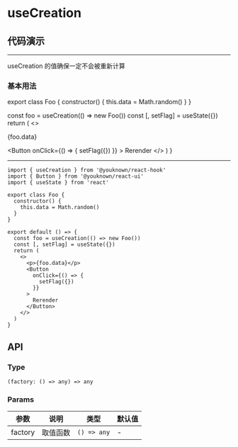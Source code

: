 # useCreation

## 代码演示


---

useCreation 的值确保一定不会被重新计算

### 基本用法

export class Foo {
  constructor() {
    this.data = Math.random()
  }
}

  const foo = useCreation(() => new Foo())
  const [, setFlag] = useState({})
  return (
    <>
      <p>{foo.data}</p>
      <Button
        onClick={() => {
          setFlag({})
        }}
      >
        Rerender
      </Button>
    </>
  )
}

<BasicUsage />

---

```tsx
import { useCreation } from '@youknown/react-hook'
import { Button } from '@youknown/react-ui'
import { useState } from 'react'

export class Foo {
  constructor() {
    this.data = Math.random()
  }
}

export default () => {
  const foo = useCreation(() => new Foo())
  const [, setFlag] = useState({})
  return (
    <>
      <p>{foo.data}</p>
      <Button
        onClick={() => {
          setFlag({})
        }}
      >
        Rerender
      </Button>
    </>
  )
}
```

## API

### Type

`(factory: () => any) => any`

### Params

| 参数       | 说明               | 类型              | 默认值   |
| ---------- | ------------------ | ----------------- | -------- |
| factory    | 取值函数           | `() => any`         | -  |